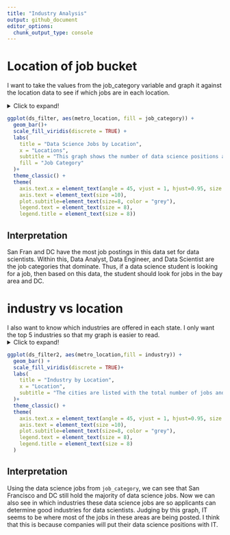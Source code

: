 ```yaml
---
title: "Industry Analysis"
output: github_document
editor_options: 
  chunk_output_type: console
---
```


# Location of job bucket

I want to take the values from the job_category variable and graph it against the location data to see if which jobs are in each location.

<details>
  <summary>Click to expand!</summary>
# Load Data

```r
library(tidyverse)
library(readr)
library(viridis)
setwd("C:/Users/Matt Flaherty/Documents/Projects/eda20-team4-project")
ds_jobs <- read_csv("Data Cleaning/ds_jobs.csv")
```

# Job Bucket vs location

Filter by only DS jobs. There are a few other scientist jobs right now. Also take out the NAs 

```r
ds_filter <- ds_jobs %>%
  filter(!is.na(job_category)) %>%
  filter(job_category == "Data Analyst" | job_category == "Data Engineer" | job_category == "Data Scientist" | job_category == "Machine Learning" | job_category == "Consultant")
```

</details>
```r
ggplot(ds_filter, aes(metro_location, fill = job_category)) +
  geom_bar()+
  scale_fill_viridis(discrete = TRUE) +
  labs(
    title = "Data Science Jobs by Location",
    x = "Locations",
    subtitle = "This graph shows the number of data science positions available in each city.",
    fill = "Job Category"
  )+
  theme_classic() +
  theme(
    axis.text.x = element_text(angle = 45, vjust = 1, hjust=0.95, size = 8),
    axis.text = element_text(size =10),
    plot.subtitle=element_text(size=8, color = "grey"),
    legend.text = element_text(size = 8),
    legend.title = element_text(size = 8)) 
```

## Interpretation

San Fran and DC have the most job postings in this data set for data scientists. Within this, Data Analyst, Data Engineer, and Data Scientist are the job categories that dominate. Thus, if a data science student is looking for a job, then based on this data, the student should look for jobs in the bay area and DC.

# industry vs location

I also want to know which industries are offered in each state. I only want the top 5 industries so that my graph is easier to read.
<details>
  <summary>Click to expand!</summary>
```r
ds_filter2 <- ds_filter %>%
  filter(!is.na(industry))

ds_filter3 <- ds_filter2 %>%
  group_by(industry) %>%
  summarise(count = n()) %>%
  arrange(desc(count)) %>%
  slice(1:5)%>%
  ungroup()

ds_filter2 <- ds_filter2 %>%
  filter(industry == ds_filter3$industry)
```

</details>
```r
ggplot(ds_filter2, aes(metro_location,fill = industry)) +
  geom_bar() +
  scale_fill_viridis(discrete = TRUE)+
  labs(
    title = "Industry by Location",
    x = "Location",
    subtitle = "The cities are listed with the total number of jobs and it is colored by the industry"
  )+
  theme_classic() +
  theme(
    axis.text.x = element_text(angle = 45, vjust = 1, hjust=0.95, size = 8),
    axis.text = element_text(size =10),
    plot.subtitle=element_text(size=8, color = "grey"),
    legend.text = element_text(size = 8),
    legend.title = element_text(size = 8)
  )
```

## Interpretation

Using the data science jobs from `job_category`, we can see that San Francisco and DC still hold the majority of data science jobs. Now we can also see in which industries these data science jobs are so applicants can determine good industries for data scientists. Judging by this graph, IT seems to be where most of the jobs in these areas are being posted. I think that this is because companies will put their data science positions with IT.